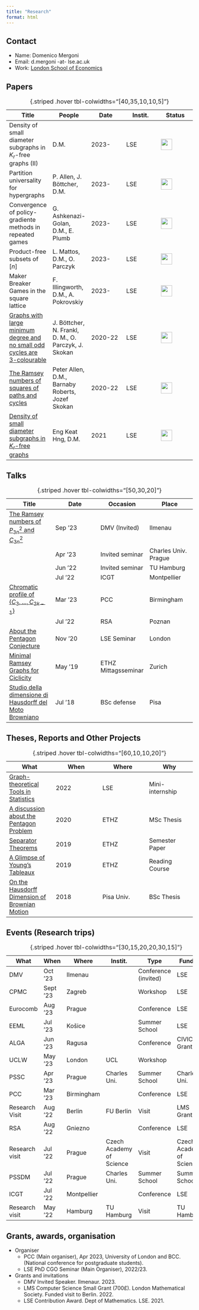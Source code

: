 ```yaml
---
title: "Research"
format: html
---
```


::: column-margin
::: callout-note
## Contact

-   Name: Domenico Mergoni
-   Email: d.mergoni -at- lse.ac.uk
-   Work: [London School of Economics](https://www.lse.ac.uk/mathematics)
:::
:::



::: {.panel-tabset}

## Papers

| Title    | People  | Date | Instit.    | Status  |
|------------------|------------------|------------------|------------------|------------------|
| Density of small diameter subgraphs in $K_r$-free graphs (II) | D.M.	| 2023- | LSE | ![](../images/0.png){width="0.8cm"} | 
| Partition universality for hypergraphs | P. Allen, J. Böttcher, D.M. 	| 2023- | LSE | ![](../images/0.png){width="0.8cm"} | 
| Convergence of policy-gradiente methods in repeated games | G. Ashkenazi-Golan, D.M., E. Plumb	| 2023- | LSE | ![](../images/50.png){width="0.8cm"} | 
| Product-free subsets of $[n]$ | L. Mattos, D.M., O. Parczyk	| 2023- | LSE | ![](../images/50.png){width="0.8cm"} | 
| Maker Breaker Games in the square lattice | F. Illingworth, D.M., A. Pokrovskiy	| 2023- | LSE | ![](../images/50.png){width="0.8cm"} | 
| [Graphs with large minimum degree and no small odd cycles are 3-colourable](https://arxiv.org/abs/2302.01875) | J. Böttcher, N. Frankl, D. M., O. Parczyk, J. Skokan	| 2020-22 | LSE | ![](../images/100.png){width="0.8cm"} | 
| [The Ramsey numbers of squares of paths and cycles](https://arxiv.org/abs/2212.14860) | Peter Allen, D.M., Barnaby Roberts, Jozef Skokan	| 2020-22 | LSE | ![](../images/100.png){width="0.8cm"} | 
| [Density of small diameter subgraphs in $K_r$-free graphs](https://arxiv.org/abs/2207.14297) | Eng Keat Hng, D.M.	| 2021 | LSE | ![](../images/100.png){width="0.8cm"} | 
: {.striped .hover tbl-colwidths="\[40,35,10,10,5\]"}


## Talks

| Title  | Date | Occasion |  Place | 
|------------------|------------------|------------------|------------------|
| [The Ramsey numbers of $P_{3n}^2$ and $C_{3n}^2$](../Documents_files/Presentations/Ramsey_number_of_square_of_paths__slides.pdf) |  Sep '23 | DMV (Invited) | Ilmenau |
|  | Apr '23 | Invited seminar | Charles Univ. Prague |
|  | Jun '22 | Invited seminar | TU Hamburg |
|  | Jul '22 | ICGT | Montpellier |
| [Chromatic profile of $\{C_3,\dots{},C_{2k-1}\}$](../Documents_files/Presentations/3_chromatic___Slides.pdf) |  Mar '23 | PCC | Birmingham |
|  | Jul '22 | RSA | Poznan |
| [About the Pentagon Conjecture](../Documents_files/Theses/MSc_presentation_LSE.pdf) | Nov '20 | LSE Seminar | London |
| [Minimal Ramsey Graphs for Ciclicity](../Documents_files/Presentations/Seminar___Minimal_Ramsey_Graphs_for_cyclicity___Domenico__slides_.pdf) | May '19 | ETHZ Mittagsseminar | Zurich |
| [Studio della dimensione di Hausdorff del Moto Browniano](../Documents_files/Theses/BSc_Thesis.compressed.pdf) | Jul '18 | BSc defense | Pisa |
: {.striped .hover tbl-colwidths="\[50,30,20\]"} 

## Theses, Reports and Other Projects
| What  | When | Where | Why | 
|------------------|------------------|------------------|------------------|
| [Graph-theoretical Tools in Statistics](../Documents_files/Presentations/) | 2022 | LSE | Mini-internship |
| [A discussion about the Pentagon Problem](../Documents_files/Theses/MSc_Thesis.pdf) | 2020 | ETHZ | MSc Thesis |
| [Separator Theorems](../Documents_files/Presentations/Semester_Paper_Separator_Theorems.pdf) | 2019 | ETHZ | Semester Paper |
| [A Glimpse of Young's Tableaux](../Documents_files/Presentations/Reading_course_Young_Tableaux.pdf) | 2019 | ETHZ | Reading Course |
| [On the Hausdorff Dimension of Brownian Motion](../Documents_files/Theses/BSc_Thesis.compressed.pdf) | 2018 | Pisa Univ. | BSc Thesis |
: {.striped .hover tbl-colwidths="\[60,10,10,20\]"} 

## Events (Research trips)
| What  | When | Where | Instit. | Type | Funded | 
|------------------|------------------|------------------|------------------|------------------|------------------| 
| DMV  |  Oct '23 |  Ilmenau |   |  Conference (invited) | LSE  |
|  CPMC |  Sept '23 |  Zagreb |   |  Workshop |  LSE |
|  Eurocomb |  Aug '23 | Prague  |   | Conference  | LSE  |
| EEML  | Jul '23  | Košice  |   | Summer School  |  LSE |
| ALGA  | Jun '23  | Ragusa  |   | Conference  | CIVICA Grant  |
|  UCLW | May '23  | London  | UCL  | Workshop   |   |
| PSSC | Apr '23  |  Prague |  Charles Uni. | Summer School  |  Charles Uni. |
| PCC | Mar '23 | Birmingham  |   | Conference  | LSE  |
| Research Visit  |  Aug '22  | Berlin  | FU Berlin  | Visit  | LMS Grant  |
| RSA | Aug '22 | Gniezno  |   | Conference  | LSE  |
| Research visit | Jul '22 | Prague | Czech Academy of Science | Visit |  Czech Academy of Science |
| PSSDM | Jul '22 | Prague | Charles Uni. | Summer School | Summer School |
| ICGT | Jul '22 | Montpellier |  | Conference | LSE |
| Research visit | May '22 | Hamburg | TU Hamburg | Visit | TU Hamburg | 
: {.striped .hover tbl-colwidths="\[30,15,20,20,30,15\]"} 

## Grants, awards, organisation
- Organiser
  - PCC (Main organiser), Apr 2023, University of London and BCC. (National conference for postgraduate students).
  - LSE PhD CGO Seminar (Main Organiser), 2022/23.

- Grants and invitations
  - DMV Invited Speaker. Ilmenaur. 2023.
  - LMS Computer Science Small Grant (700£). London Mathematical Society. Funded visit to Berlin. 2022.
  - LSE Contribution Award. Dept of Mathematics. LSE. 2021.
  

:::
